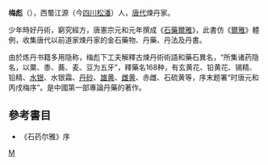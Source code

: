'''梅彪'''（{{bd|?||?||}}），西蜀江源（今[[四川|四川]][[松潘|松潘]]）人，[[唐代|唐代]]煉丹家。

少年時好丹術，窮究經方，唐憲宗元和元年撰成《[[石藥爾雅|石藥爾雅]]》，此書仿《[[爾雅|爾雅]]》體例，收集唐代以前道家煉丹家的金石藥物、丹藥、丹法及丹書。

由於炼丹书籍多用隐称，梅彪下工夫解釋古煉丹術術語和藥石異名，“所集诸药隐名，以粟、黍、蕎、麦、豆为五牙”，釋藥名168种，有玄黄花、铅黄花、锡精、铅精、[[水银|水银]]、水银霜、[[丹砂|丹砂]]、[[雄黄|雄黄]]、[[雌黄|雌黄]]、赤雌、石硫黄等，序末题署“时唐元和丙戌梅序”。是中國第一部專論丹藥的著作。

==參考書目==
* 《石药尔雅》序
[[Category:煉丹家|M]]
